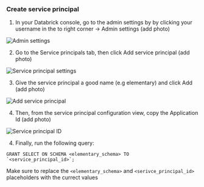 ### Create service principal

1. In your Databrick console, go to the admin settings by by clicking your username in the to right corner -> Admin settings (add photo)

<img
src="https://res.cloudinary.com/diuctyblm/image/upload/f_auto,q_auto/v1/dwh/databricks/admin_settings"
alt="Admin settings"
/>

2. Go to the Service principals tab, then click Add service principal (add photo)

<img
src="https://res.cloudinary.com/diuctyblm/image/upload/f_auto,q_auto/v1/dwh/databricks/service_principals_settings"
alt="Service principal settings"
/>

3. Give the service principal a good name (e.g elementary) and click Add (add photo)

<img
src="https://res.cloudinary.com/diuctyblm/image/upload/f_auto,q_auto/v1/dwh/databricks/add_service_principal"
alt="Add service principal"
/>

4. Then, from the service principal configuration view, copy the Application Id (add photo)

<img
src="https://res.cloudinary.com/diuctyblm/image/upload/f_auto,q_auto/v1/dwh/databricks/service_principal_id"
alt="Service principal ID"
/>

4. Finally, run the following query:
```
GRANT SELECT ON SCHEMA <elementary_schema> TO `<service_principal_id>`;
```
Make sure to replace the `<elementary_schema>` and `<serivce_principal_id>` placeholders with the currect values

